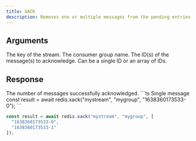 ```yaml
---
title: XACK
description: Removes one or multiple messages from the pending entries list of a stream consumer group.
---
```


## Arguments

<ParamField body="key" type="string" required>
  The key of the stream.
</ParamField>

<ParamField body="group" type="string" required>
  The consumer group name.
</ParamField>

<ParamField body="id" type="string | string[]" required>
  The ID(s) of the message(s) to acknowledge. Can be a single ID or an array of IDs.
</ParamField>

## Response

<ResponseField type="number">
  The number of messages successfully acknowledged.
</ResponseField>

<RequestExample>
```ts Single message
const result = await redis.xack("mystream", "mygroup", "1638360173533-0");
```

```ts Multiple messages
const result = await redis.xack("mystream", "mygroup", [
  "1638360173533-0",
  "1638360173533-1"
]);
```
</RequestExample>